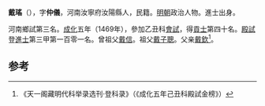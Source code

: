 '''戴瑤'''（{{bd|1441年||？}}），字'''仲儀'''，河南汝寧府汝陽縣人，民籍。[[明朝|明朝]]政治人物。進士出身。

河南鄉試第三名。[[成化|成化]]五年（1469年），參加乙丑科[[會試|會試]]，得[[貢士|貢士]]第四十名。[[殿試|殿試]]登[[進士|進士]]第三甲第一百零一名。曾祖父[[戴信|戴信]]。祖父[[戴子聰|戴子聰]]。父亲[[戴欽|戴欽]]<ref>《天一阁藏明代科举录选刊·登科录》（《成化五年己丑科殿試金榜》）</ref>。

==参考==
{{reflist}}
{{明朝人物小作品}}
{{成化五年己丑科殿試金榜}}